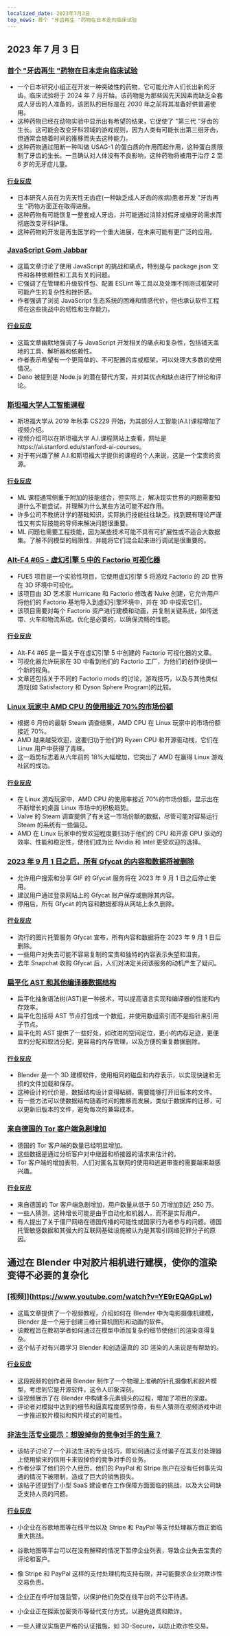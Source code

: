 ```yaml
---
localized_date: 2023年7月3日
top_news: 首个 "牙齿再生 "药物在日本走向临床试验
---
```




## 2023 年 7 月 3 日

### [首个 "牙齿再生 "药物在日本走向临床试验](https://mainichi.jp/english/articles/20230609/p2a/00m/0sc/026000c)

- 一个日本研究小组正在开发一种突破性的药物，它可能允许人们长出新的牙齿，临床试验将于 2024 年 7 月开始。该药物是为那些因先天因素而缺乏全套成人牙齿的人准备的，该团队的目标是在 2030 年之前将其准备好供普遍使用。
- 这种药物已经在动物实验中显示出有希望的结果，它促使了 "第三代 "牙齿的生长。这可能会改变牙科领域的游戏规则，因为人类有可能长出第三组牙齿，但通常会随着时间的推移而失去这种能力。
- 这种药物通过阻断一种叫做 USAG-1 的蛋白质的作用而起作用，这种蛋白质限制了牙齿的生长。一旦确认对人体没有不良影响，这种药物将被用于治疗 2 至 6 岁的无牙症儿童。

#### [行业反应](http://news.ycombinator.com/item?id=36563590)

- 日本研究人员在为先天性无齿症(一种缺乏成人牙齿的疾病)患者开发 "牙齿再生 "药物方面正在取得进展。
- 这种药物有可能恢复一整套成人牙齿，并可能通过消除对假牙或植牙的需求而彻底改变牙科护理。
- 这种药物的开发是再生医学的一个重大进展，在未来可能有更广泛的应用。

### [JavaScript Gom Jabbar](https://frantic.im/javascript-gom-jabbar/)

- 这篇文章讨论了使用 JavaScript 的挑战和痛点，特别是与 package.json 文件和各种依赖性和工具有关的问题。
- 它强调了在管理和升级软件包、配置 ESLint 等工具以及处理不同测试框架时可能产生的复杂性和挫折感。
- 作者强调了浏览 JavaScript 生态系统的困难和情感代价，但也承认软件工程师在这些挑战中的韧性和生存能力。

#### [行业反应](http://news.ycombinator.com/item?id=36564010)

- 这篇文章幽默地强调了与 JavaScript 开发相关的痛点和复杂性，包括铺天盖地的工具、解析器和依赖性。
- 作者表示希望有一个更简单的、不可配置的库或框架，可以处理大多数的使用情况。
- Deno 被提到是 Node.js 的潜在替代方案，并对其优点和缺点进行了辩论和评论。

### [斯坦福大学人工智能课程](https://ai.stanford.edu/courses/)

- 斯坦福大学从 2019 年秋季 CS229 开始，为其部分人工智能(A.I.)课程增加了视频介绍。
- 视频介绍可以在斯坦福大学 A.I.课程网站上查看，网址是https://ai.stanford.edu/stanford-ai-courses。
- 对于有兴趣了解 A.I.和斯坦福大学提供的课程的个人来说，这是一个宝贵的资源。

#### [行业反应](http://news.ycombinator.com/item?id=36562502)

- ML 课程通常侧重于附加的技能组合，但实际上，解决现实世界的问题需要知道什么不能尝试，并理解为什么某些方法可能不起作用。
- 许多公司不教统计学的基础知识，实际执行技能往往缺乏。找到既有理论严谨性又有实际技能的导师来解决问题很重要。
- ML 问题也需要工程技能，因为某些技术可能不具有可扩展性或不适合大数据集。了解不同模型的局限性，并能将它们混合起来进行调试是很重要的。

### [Alt-F4 #65 - 虚幻引擎 5 中的 Factorio 可视化器](https://alt-f4.blog/ALTF4-65/)

- FUE5 项目是一个实验性项目，它使用虚幻引擎 5 将游戏 Factorio 的 2D 世界在 3D 环境中可视化。
- 该项目由 3D 艺术家 Hurricane 和 Factorio 修改者 Nuke 创建，它允许用户将他们的 Factorio 基地导入到虚幻引擎环境中，并在 3D 中探索它们。
- 该项目需要对每个 Factorio 资产进行建模和动画，并复制关键系统，如传送带、火车和物流系统。优化是必要的，以确保流畅的性能。

#### [行业反应](http://news.ycombinator.com/item?id=36561847)

- Alt-F4 #65 是一篇关于在虚幻引擎 5 中创建的 Factorio 可视化器的文章。
- 可视化器允许玩家在 3D 中看到他们的 Factorio 工厂，为他们的创作提供一个新的视角。
- 文章还包括关于不同的 Factorio mods 的讨论，游戏技巧，以及与其他类似游戏(如 Satisfactory 和 Dyson Sphere Program)的比较。

### [Linux 玩家中 AMD CPU 的使用接近 70%的市场份额](https://www.phoronix.com/news/AMD-CPU-Linux-Gaming-67p)

- 根据 6 月份的最新 Steam 调查结果，AMD CPU 在 Linux 玩家中的市场份额接近 70%。
- AMD 越来越受欢迎，这要归功于他们的 Ryzen CPU 和开源驱动栈，它们在 Linux 用户中获得了青睐。
- 这一趋势标志着从六年前的 18%大幅增加，它突出了 AMD 在赢得 Linux 游戏社区的成功。

#### [行业反应](http://news.ycombinator.com/item?id=36563979)

- 在 Linux 游戏玩家中，AMD CPU 的使用率接近 70%的市场份额，显示出在不断增长的桌面 Linux 市场中的积极趋势。
- Valve 的 Steam 调查提供了有关这一市场份额的数据，尽管可能对容易运行 Steam 的系统有一些偏见。
- AMD 在 Linux 玩家中的受欢迎程度要归功于他们的 CPU 和开源 GPU 驱动的效率、性能和稳定性，使他们成为比 Nvidia 和 Intel 更受欢迎的选择。

### [2023 年 9 月 1 日之后，所有 Gfycat 的内容和数据将被删除](https://gfycat.com/)

- 允许用户搜索和分享 GIF 的 Gfycat 服务将在 2023 年 9 月 1 日之后停止使用。
- 建议用户通过登录网站上的 Gfycat 账户保存或删除其内容。
- 停用后，所有 Gfycat 的内容和数据都将从网站上永久删除。

#### [行业反应](http://news.ycombinator.com/item?id=36557287)

- 流行的图片托管服务 Gfycat 宣布，所有内容和数据将在 2023 年 9 月 1 日后删除。
- 一些用户对失去可能不容易复制的宝贵和独特的内容表示失望和沮丧。
- 去年 Snapchat 收购 Gfycat 后，人们对决定关闭该服务的动机产生了疑问。

### [扁平化 AST 和其他编译器数据结构](https://www.cs.cornell.edu/~asampson/blog/flattening.html)

- 扁平化抽象语法树(AST)是一种技术，可以提高语言实现和编译器的性能和内存效率。
- 扁平化包括将 AST 节点打包成一个数组，并使用数组索引而不是指针来引用子节点。
- 扁平化的 AST 提供了一些好处，如改进的空间定位，更小的内存足迹，更便宜的分配和取消分配，更容易的内存管理，以及方便的重复数据删除。

#### [行业反应](http://news.ycombinator.com/item?id=36559346)

- Blender 是一个 3D 建模软件，使用相同的磁盘和内存表示，以实现快速和无损的文件加载和保存。
- 这种设计的代价是，数据结构设计变得粘稠，需要能够打开旧版本的文件。
- 有一些方法可以使数据结构随着时间的推移而发展，类似于数据库的迁移，可以更新旧版本的文件，避免每次的兼容成本。

### [来自德国的 Tor 客户端急剧增加](https://metrics.torproject.org/userstats-relay-country.html?start=2019-01-01&end=2023-07-02&country=de&events=off)

- 德国的 Tor 客户端的数量已经明显增加。
- 这些数据是通过分析客户对中继器和桥接器的请求来估计的。
- Tor 客户端的增加表明，人们对匿名互联网的使用和逃避审查的需要越来越感兴趣。

#### [行业反应](http://news.ycombinator.com/item?id=36560136)

- 来自德国的 Tor 客户端急剧增加，用户数量从低于 50 万增加到近 250 万。
- 一些人猜测，这种增长可能是由于自动化和机器人，而不是实际用户。
- 有人提出了关于僵尸网络在德国传播的可能性或国家行为者参与的问题。德国托管敏感数据和其强大的互联网基础设施被认为是其吸引网络犯罪分子的原因。

## 通过在 Blender 中对胶片相机进行建模，使你的渲染变得不必要的复杂化

### [视频]](https://www.youtube.com/watch?v=YE9rEQAGpLw)

- 这篇文章提供了一个视频教程，介绍如何在 Blender 中为电影摄像机建模，Blender 是一个用于创建三维计算机图形和动画的软件。
- 该教程旨在教初学者如何通过在模型中添加复杂的细节使他们的渲染变得复杂。
- 这个帖子对有兴趣学习 Blender 和创造逼真的 3D 渲染的人来说是有帮助的。

#### [行业反应](http://news.ycombinator.com/item?id=36562757)

- 这段视频的创作者用 Blender 制作了一个物理上准确的针孔摄像机和胶片模型，考虑到它是开源软件，这令人印象深刻。
- 该视频展示了在 Blender 中构建多元素镜头的过程，增加了项目的深度。
- 评论者对模拟中达到的细节和逼真程度感到惊奇，有些人猜测在视频游戏中进一步推进胶片模拟和照片模式的可能性。

### [非法生活专业提示：想毁掉你的竞争对手的生意？](https://oppositeinvictus.com/illegal-life-pro-tip-want-to-ruin-your-competitors-business)

- 该帖子讨论了一个非法生活的专业技巧，即如何通过支付骗子在其支付处理器上使用偷来的信用卡来毁掉你的竞争对手的业务。
- 作者分享了他们的个人经历，他们的 PayPal 和 Stripe 账户在没有任何事先沟通的情况下被限制，造成了巨大的销售损失。
- 该帖子还提到了小型 SaaS 建设者在工作保障方面面临的挑战，以及大公司缺乏支持人员的问题。

#### [行业反应](http://news.ycombinator.com/item?id=36566634)

- 小企业在谷歌地图等在线平台以及 Stripe 和 PayPal 等支付处理器方面正面临重大挑战。
- 谷歌地图等平台可以在没有解释的情况下暂停企业列表，导致企业失去宝贵的评论和客户。
- 像 Stripe 和 PayPal 这样的支付处理机构支持有限，并可能要求企业对欺诈性交易负责。

- 企业正在呼吁加强监管，以保护他们免受在线平台的不公平待遇。
- 小企业正在探索加密货币等替代支付方式，以避免退费和欺诈。
- 一些人建议实施更严格的认证措施，如 3D-Secure，以防止欺诈性交易。


